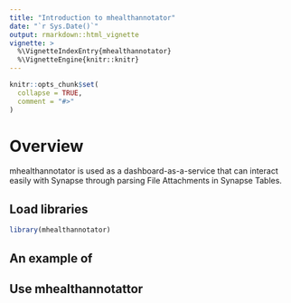```yaml
---
title: "Introduction to mhealthannotator"
date: "`r Sys.Date()`"
output: rmarkdown::html_vignette
vignette: >
  %\VignetteIndexEntry{mhealthannotator}
  %\VignetteEngine{knitr::knitr}
---
```


```r
knitr::opts_chunk$set(
  collapse = TRUE,
  comment = "#>"
)
```

# Overview

mhealthannotator is used as a dashboard-as-a-service that can interact easily with Synapse through parsing File Attachments in Synapse Tables.

## Load libraries
```r
library(mhealthannotator)
```


## An example of 


## Use mhealthannotattor